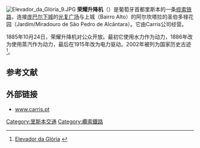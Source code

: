 [[File:Elevador_da_Glória_9.JPG|thumb]]
'''荣耀升降机'''（{{lang-pt|Elevador da Glória}}）是葡萄牙首都里斯本的一条[[缆索铁路|缆索铁路]]，连接[[庞巴尔下城|庞巴尔下城]]的[[光复广场|光复广场]]与上城（Bairro Alto）的阿尔坎塔拉的圣伯多禄花园（Jardim/Miradouro de São Pedro de Alcântara）。它由Carris公司经营。

1885年10月24日，荣耀升降机对公众开放。最初它使用水力作为动力，1886年改为使用蒸汽作为动力，最后在1915年改为电力驱动。2002年被列为国家历史古迹<ref>[http://cliqlisbon.com/elevadordagloria.php Elevador da Glória] {{webarchive|url=https://web.archive.org/web/20081219155333/http://cliqlisbon.com/elevadordagloria.php |date=2008-12-19 }}</ref>。

==参考文献==
{{reflist}}

==外部链接==
{{Commonscat|Elevador da Glória}}
* [http://www.carris.pt/en/ascensor-da-gloria/ www.carris.pt] {{Wayback|url=http://www.carris.pt/en/ascensor-da-gloria/ |date=20100127074333 }}

{{Coord|38|42|58|N|9|08|33|W|region:PT_type:landmark|display=title}}

[[Category:里斯本交通|Category:里斯本交通]]
[[Category:纜索鐵路|Category:纜索鐵路]]